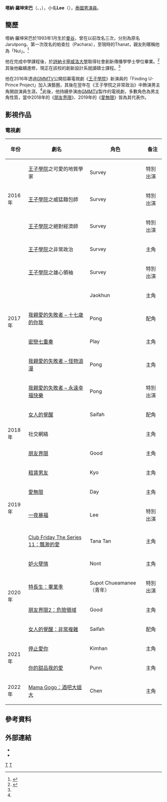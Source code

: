 {{泰语姓名|塔纳|罗坤宋巴|Lee}}
{{藝人
|姓名 = 塔納·羅坤宋巴
|類型 = 男演員
|圖片 =Thanat Lowkhunsombat CLEO Magazine.png
|圖片尺寸 = 
|圖片簡介 = 
|本名 = 
|外文名 = ฐานัฐพ์ โล่ห์คุณสมบัติ
|外文 = th
|羅馬拼音 = Thanat Lowkhunsombat<br>Lee Thanat
|英文名 =
|暱稱 = Lee（ลี）
|其他藝名 = 
|國籍 = {{THA}}
|出生日期 = {{birth_date_and_age|1993|1|18}}
|出生地點 = {{THA}}[[曼谷|曼谷]]
|宗教信仰 = 
|配偶 = 
|兒女 = 
|父母 =
|語言 = [[泰語|泰語]]
|職業 = [[演員|演員]]
|教育程度 = [[詩納卡寧威洛大學|詩納卡寧威洛大學]]社會創新傳播學士<br>[[詩納卡寧威洛大學|詩納卡寧威洛大學]]創新設計系碩士
|出道作 = 
|出道日期 = 2016年
|代表作 = 
|活躍年代 = 
|唱片公司 = 
|經紀公司 = GMMTV
|相關團體 = 
|網站 = 
}}
'''塔納·羅坤宋巴'''（{{lang-th|ฐานัฐพ์ โล่ห์คุณสมบัติ}}、{{lang-en|Lee Thanat}}，{{bd|1993年|1月18日}}），小名'''Lee'''（{{lang-th|ลี}}），[[泰國|泰國]][[男演員|男演員]]。

== 簡歷 ==
塔納·羅坤宋巴於1993年1月生於[[曼谷|曼谷]]，曾在以前改名三次，分別為原名Jarutpong、第一次改名的帕查拉（Pachara），至現時的Thanat，親友則暱稱他為「Nui」。<ref name="B1">{{cite web |title=9 Things You Need To Know About Lee Thanat|url=https://www.thaiupdate.info/lee-thanat-profile/|website=Thai Update|language=En|date=2018-12-26}}</ref>

他在{{link-en|Suankularb Wittayalai學校|Suankularb Wittayalai School}}完成中學課程後，於[[詩納卡寧威洛大學|詩納卡寧威洛大學]]取得社會創新傳播學學士學位畢業。<ref name="BIO">{{cite web|title=ทั้งหล่อ ทั้งเก่ง ลี-ฐานัฐพ์ หรือ สายฟ้า ผู้ชายของเจน จากซีรีส์ Wake Up ชะนี ดีกรีนักศึกษา ป.โท|url=https://campus.campus-star.com/variety/73173.html|website=Campus Star|language=Th|date=09-06-2018|access-date=2020-07-30|archive-date=2020-11-01|archive-url=https://web.archive.org/web/20201101082145/https://campus.campus-star.com/variety/73173.html|dead-url=no}}</ref>其後他繼續進修，現正在該校的創新設計系就讀碩士課程。<ref name="BIO" />

他在2016年透過[[GMMTV|GMMTV]]公開招募電視劇《[[王子學院|王子學院]]》新演員的「Finding U-Prince Project」加入演藝圈，其後在翌年在《王子學院之非常政治》中飾演男主角開啟演員生涯。<ref name="B1" />此後，他持續參演由[[GMMTV|GMMTV]]製作的電視劇，多數角色為男主角性質，當中2018年的《[[朋友界限|朋友界限]]》、2019年的《[[愛無限_(泰國電視劇)|愛無限]]》皆為其代表作。

== 影視作品 ==
=== 電視劇 ===
{|class="wikitable"style="text-align:center;font-size:95%"
! 年份||劇名||角色||备注
|-
| rowspan=3|2016年 || [[王子學院|王子學院]]之可愛的地質學家 || Survey || 特別出演
|-
| [[王子學院|王子學院]]之威猛麵包師 || Survey || 特別出演
|-
| [[王子學院|王子學院]]之絕對經濟師 || Survey || 特別出演
|-
| rowspan=7|2017年 || [[王子學院|王子學院]]之非常政治 || Survey || 主角
|-
| [[王子學院|王子學院]]之雄心領袖 || Survey || 特別出演
|-
| {{tsl|th|ยุทธการสลัดนอ|緝男計}} || Jaokhun || 主角
|-
| [[我親愛的失敗者|我親愛的失敗者 – 十七歲的你我]] || Pong || 配角
|-
| [[密戀七重奏|密戀七重奏]] || Play || 主角
|-
| [[我親愛的失敗者|我親愛的失敗者 – 怪物浪漫]] || Pong || 主角
|-
| [[我親愛的失敗者|我親愛的失敗者 – 永遠幸福快樂]] || Pong || 特別出演
|-
| rowspan=3|2018年 || [[女人的覺醒|女人的覺醒]] || Saifah || 配角
|-
| 社交網絡 || || 主角
|-
| [[朋友界限|朋友界限]] || Good || 主角
|-
| rowspan=4|2019年 || [[租賃男友|租賃男友]] || Kyo || 主角
|-
| [[愛無限_(泰國電視劇)|愛無限]] || Day || 主角
|-
| [[一夜暴福|一夜暴福]] || Lee || 特別出演
|-
| [[星期五俱乐部|Club Friday The Series 11：飄渺的愛]] ||Tana Tan || 主角
|-
| rowspan=4|2020年 || [[妒火孽情|妒火孽情]] || Nont || 主角
|-
| [[特長生：畢業季|特長生：畢業季]] || Supot Chueamanee（青年）|| 特別出演
|-
| [[朋友界限2：危險領域|朋友界限2：危險領域]] || Good || 主角
|-
| [[女人的覺醒：非常複雜|女人的覺醒：非常複雜]] || Saifah || 配角
|-
| rowspan=2|2021年 || [[停止愛你_(2021年電視劇)|停止愛你]] || Kimhan || 主角
|-
| [[你的甜品我的愛|你的甜品我的愛]] || Punn || 主角
|-
|2022年
|[[Mama_Gogo：酒吧大姐大|Mama Gogo：酒吧大姐大]]
|Chen
|主角
|}

== 參考資料 ==
{{reflist}}

== 外部連結 ==
* {{instagram|lee_thanat}}
* {{twitter|lee_thanat}}

{{GMMTV 旗下艺人}}
[[Category:泰國電視演員|T]]
[[Category:泰國男演員|T]]